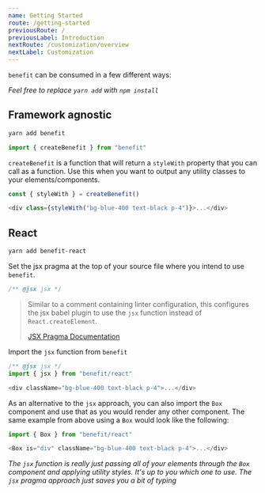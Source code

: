```yaml
---
name: Getting Started
route: /getting-started
previousRoute: /
previousLabel: Introduction
nextRoute: /customization/overview
nextLabel: Customization
---
```


`benefit` can be consumed in a few different ways:

_Feel free to replace `yarn add` with `npm install`_

## Framework agnostic

```bash
yarn add benefit
```

```js
import { createBenefit } from "benefit"
```

`createBenefit` is a function that will return a `styleWith` property that you can call as a function. Use this when you want to output any utility classes to your elements/components.

```js
const { styleWith } = createBenefit()

<div class={styleWith("bg-blue-400 text-black p-4")}>...</div>
```

## React

```bash
yarn add benefit-react
```

Set the jsx pragma at the top of your source file where you intend to use `benefit`.

```js
/** @jsx jsx */
```

> Similar to a comment containing linter configuration, this configures the jsx babel plugin to use the `jsx` function instead of `React.createElement`.
>
> [JSX Pragma Documentation](https://babeljs.io/docs/en/babel-plugin-transform-react-jsx#pragma)

Import the `jsx` function from `benefit`

```js
/** @jsx jsx */
import { jsx } from "benefit/react"
```

```js
<div className="bg-blue-400 text-black p-4">...</div>
```

As an alternative to the `jsx` approach, you can also import the `Box` component and use that as you would render any other component. The same example from above using a `Box` would look like the following:

```js
import { Box } from "benefit/react"
```

```js
<Box is="div" className="bg-blue-400 text-black p-4">...</div>
```

_The `jsx` function is really just passing all of your elements through the `Box` component and applying utility styles. It's up to you which one to use. The `jsx` pragma approach just saves you a bit of typing_
